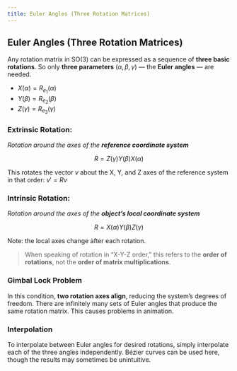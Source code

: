 ```yaml
---
title: Euler Angles (Three Rotation Matrices)
---
```


## Euler Angles (Three Rotation Matrices)

Any rotation matrix in $\mathrm{SO}(3)$ can be expressed as a sequence of **three basic rotations**. So only **three parameters** ($\alpha, \beta, \gamma$) — the **Euler angles** — are needed.

* $X(\alpha) = R_{e_1}(\alpha)$
* $Y(\beta) = R_{e_2}(\beta)$
* $Z(\gamma) = R_{e_3}(\gamma)$

### Extrinsic Rotation:

*Rotation around the axes of the **reference coordinate system***

$$
R = Z(\gamma) Y(\beta) X(\alpha)
$$

This rotates the vector $v$ about the X, Y, and Z axes of the reference system in that order: $v' = Rv$

### Intrinsic Rotation:

*Rotation around the axes of the **object’s local coordinate system***

$$
R = X(\alpha) Y(\beta) Z(\gamma)
$$

Note: the local axes change after each rotation.

> When speaking of rotation in “X-Y-Z order,” this refers to the **order of rotations**, not the **order of matrix multiplications**.

### Gimbal Lock Problem

In this condition, **two rotation axes align**, reducing the system’s degrees of freedom. There are infinitely many sets of Euler angles that produce the same rotation matrix. This causes problems in animation.

### Interpolation

To interpolate between Euler angles for desired rotations, simply interpolate each of the three angles independently. Bézier curves can be used here, though the results may sometimes be unintuitive.
